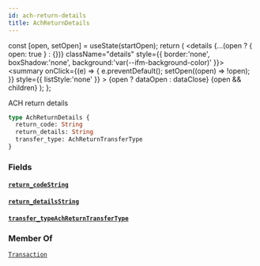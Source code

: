```yaml
---
id: ach-return-details
title: AchReturnDetails
---
```









  const [open, setOpen] = useState(startOpen);
  return (
    <details {...(open ? { open: true } : {})} className="details" style={{ border:'none', boxShadow:'none', background:'var(--ifm-background-color)' }}>
      <summary
        onClick={(e) => {
          e.preventDefault();
          setOpen((open) => !open);
        }}
        style={{ listStyle:'none' }}
      >
      {open ? dataOpen : dataClose}
      </summary>
      {open && children}
    </details>
  );
};








ACH return details


```graphql
type AchReturnDetails {
  return_code: String
  return_details: String
  transfer_type: AchReturnTransferType
}
```




### Fields

#### [`return_code`](#)<Bullet />[`String`](/docs/api/types/scalars/string)  
> 
> 
> 
> 

#### [`return_details`](#)<Bullet />[`String`](/docs/api/types/scalars/string)  
> 
> 
> 
> 

#### [`transfer_type`](#)<Bullet />[`AchReturnTransferType`](/docs/api/types/enums/ach-return-transfer-type)  
> 
> 
> 
> 



### Member Of

[`Transaction`](/docs/api/types/objects/transaction)  <Badge class="badge badge--secondary" text="object"/>

